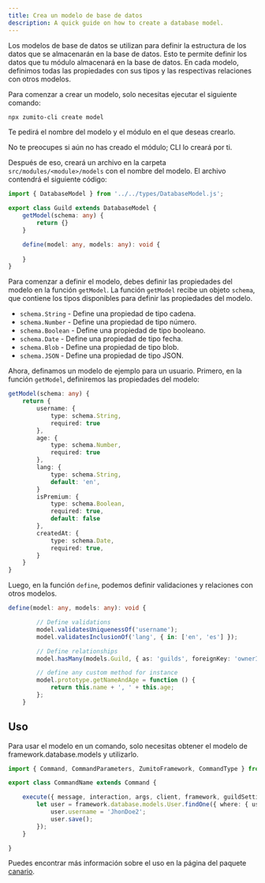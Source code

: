```yaml
---
title: Crea un modelo de base de datos
description: A quick guide on how to create a database model.
---
```




Los modelos de base de datos se utilizan para definir la estructura de los datos que se almacenarán en la base de datos. Esto te permite definir los datos que tu módulo almacenará en la base de datos.
En cada modelo, definimos todas las propiedades con sus tipos y las respectivas relaciones con otros modelos.

Para comenzar a crear un modelo, solo necesitas ejecutar el siguiente comando:

```bash
npx zumito-cli create model
```

Te pedirá el nombre del modelo y el módulo en el que deseas crearlo.

<Aside>
    No te preocupes si aún no has creado el módulo; CLI lo creará por ti.
</Aside>

Después de eso, creará un archivo en la carpeta `src/modules/<module>/models` con el nombre del modelo.
El archivo contendrá el siguiente código:

```ts
import { DatabaseModel } from '../../types/DatabaseModel.js';

export class Guild extends DatabaseModel {
    getModel(schema: any) {
        return {}
    }

    define(model: any, models: any): void {
        
    }
}
```

Para comenzar a definir el modelo, debes definir las propiedades del modelo en la función `getModel`.
La función `getModel` recibe un objeto `schema`, que contiene los tipos disponibles para definir las propiedades del modelo.
- `schema.String` - Define una propiedad de tipo cadena.
- `schema.Number` - Define una propiedad de tipo número.
- `schema.Boolean` - Define una propiedad de tipo booleano.
- `schema.Date` - Define una propiedad de tipo fecha.
- `schema.Blob` - Define una propiedad de tipo blob.
- `schema.JSON` - Define una propiedad de tipo JSON.

Ahora, definamos un modelo de ejemplo para un usuario.
Primero, en la función `getModel`, definiremos las propiedades del modelo:

```ts
getModel(schema: any) {
    return {
        username: {
            type: schema.String,
            required: true
        },
        age: {
            type: schema.Number,
            required: true
        },
        lang: {
            type: schema.String,
            default: 'en',
        }
        isPremium: {
            type: schema.Boolean,
            required: true,
            default: false
        },
        createdAt: {
            type: schema.Date,
            required: true,
        }
    }
}
```

Luego, en la función `define`, podemos definir validaciones y relaciones con otros modelos.

```ts
define(model: any, models: any): void {

        // Define validations
        model.validatesUniquenessOf('username');
        model.validatesInclusionOf('lang', { in: ['en', 'es'] });

        // Define relationships
        model.hasMany(models.Guild, { as: 'guilds', foreignKey: 'ownerId' });

        // define any custom method for instance
        model.prototype.getNameAndAge = function () {
            return this.name + ', ' + this.age;
        };
    }
```

## Uso

Para usar el modelo en un comando, solo necesitas obtener el modelo de framework.database.models y utilizarlo.

```ts
import { Command, CommandParameters, ZumitoFramework, CommandType } from "zumito-framework";

export class CommandName extends Command {

    execute({ message, interaction, args, client, framework, guildSettings }: CommandParameters): void {
        let user = framework.database.models.User.findOne({ where: { username: 'JhonDoe' } }).then((err, user) => {
            user.username = 'JhonDoe2';
            user.save();
        });
    }

}
```

Puedes encontrar más información sobre el uso en la página del paquete [canario](https://www.npmjs.com/package/canario).
